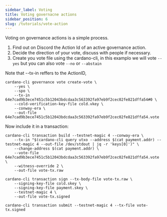 ```yaml
---
sidebar_label: Voting 
title: Voting governacne actions
sidebar_position: 6
slug: /tutorials/vote-action
---
```


Voting on governance actions is a simple process. 

1. Find out on Discord the Action Id of an active governance action. 
2. Decide the direction of your vote, discuss with people if necessary.
3. Create you vote file using the cardano-cli, in this examplo we will vote `--yes` but you can also vote `--no` or `--abstain` 

Note that --tx-in reffers to the ActionID, 

```
cardano-cli governance vote create-vote \
    --yes \
    --spo \
    --tx-in 64e7cad9b3ece7451c5b12043bdcdaa3c563392fa97eb9f2cec02fe821dffa54#0 \
    --cold-verification-key-file cold.vkey \
    --conway-era \
    --out-file 64e7cad9b3ece7451c5b12043bdcdaa3c563392fa97eb9f2cec02fe821dffa54.vote
```

Now include it in a transaction:

```
cardano-cli transaction build --testnet-magic 4 --conway-era \
    --tx-in "$(cardano-cli query utxo --address $(cat payment.addr) --testnet-magic 4 --out-file /dev/stdout | jq -r 'keys[0]')" \
    --change-address $(cat payment.addr) \
    --vote-file 64e7cad9b3ece7451c5b12043bdcdaa3c563392fa97eb9f2cec02fe821dffa54.vote \
    --witness-override 2 \
    --out-file vote-tx.raw
```
```
cardano-cli transaction sign --tx-body-file vote-tx.raw \
    --signing-key-file cold.skey \
    --signing-key-file payment.skey \
    --testnet-magic 4 \
    --out-file vote-tx.signed
```

```
cardano-cli transaction submit --testnet-magic 4 --tx-file vote-tx.signed
```